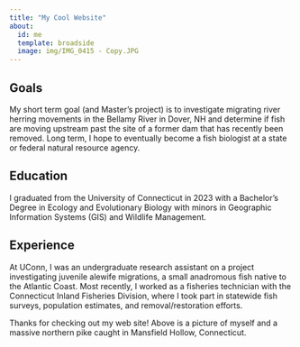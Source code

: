 ```yaml
---
title: "My Cool Website"
about:
  id: me
  template: broadside
  image: img/IMG_0415 - Copy.JPG
---
```


:::{#me}
## Goals
My short term goal (and Master's project) is to investigate migrating river herring movements in the Bellamy River in Dover, NH and determine if fish are moving upstream past the site of a former dam that has recently been removed. Long term, I hope to eventually become a fish biologist at a state or federal natural resource agency.

## Education
I graduated from the University of Connecticut in 2023 with a Bachelor's Degree in Ecology and Evolutionary Biology with minors in Geographic Information Systems (GIS) and Wildlife Management.

## Experience
At UConn, I was an undergraduate research assistant on a project investigating juvenile alewife migrations, a small anadromous fish native to the Atlantic Coast. Most recently, I worked as a fisheries technician with the Connecticut Inland Fisheries Division, where I took part in statewide fish surveys, population estimates, and removal/restoration efforts.
:::

Thanks for checking out my web site! Above is a picture of myself and a massive northern pike caught in Mansfield Hollow, Connecticut.
